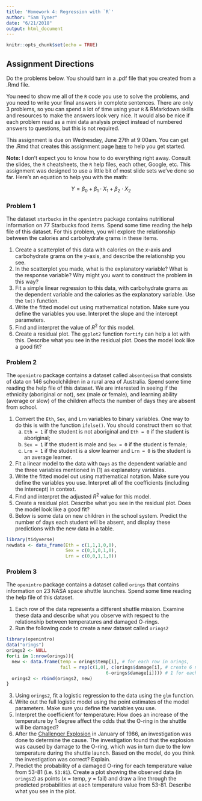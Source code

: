 ```yaml
---
title: 'Homework 4: Regression with `R`'
author: "Sam Tyner"
date: "6/21/2018"
output: html_document
---
```


```r
knitr::opts_chunk$set(echo = TRUE)
```

## Assignment Directions

Do the problems below. You should turn in a .pdf file that you created from a .Rmd file. 

You need to show me all of the `R` code you use to solve the problems, and you need to write your final answers in complete sentences. There are only 3 problems, so you can spend a lot of time using your `R` & RMarkdown skills and resources to make the answers look very nice. It would also be nice if each problem read as a mini data analysis project instead of numbered answers to questions, but this is not required. 

This assignment is due on Wednesday, June 27th at 9:00am. You can get the .Rmd that creates this assignment page [here](https://raw.githubusercontent.com/CSAFE-ISU/REU-materials-2018/master/homeworks/assn-4.Rmd) to help you get started. 

**Note:** I don't expect you to know how to do everything right away. Consult the slides, the `R` cheatsheets, the `R` help files, each other, Google, etc. This assignment was designed to use a little bit of most slide sets we've done so far. Here's an equation to help you with the math: 

$$Y = \beta_0 + \beta_1 \cdot X_1 + \beta_2 \cdot X_2$$

### Problem 1

The dataset `starbucks` in the `openintro` package contains nutritional information on 77 Starbucks food items. Spend some time reading the help file of this dataset. For this problem, you will explore the relationship between the calories and carbohydrate grams in these items. 

1. Create a scatterplot of this data with calories on the $x$-axis and carbohydrate grams on the $y$-axis, and describe the relationship you see.
2. In the scatterplot you made, what is the explanatory variable? What is the response variable? Why might you want to construct the problem in this way? 
3. Fit a simple linear regression to this data, with carbohydrate grams as the dependent variable and the calories as the explanatory variable. Use the `lm()` function. 
4. Write the fitted model out using mathematical notation. Make sure you define the variables you use. Interpret the slope and the intercept parameters. 
5. Find and interpret the value of $R^2$ for this model. 
5. Create a residual plot. The `ggplot2` function `fortify` can help a lot with this. Describe what you see in the residual plot. Does the model look like a good fit? 

### Problem 2

The `openintro` package contains a dataset called `absenteeism` that consists of data on 146 schoolchildren in a rural area of Australia. Spend some time reading the help file of this dataset. We are interested in seeing if the ethnicity (aboriginal or not), sex (male or female), and learning ability (average or slow) of the children affects the number of days they are absent from school. 

1. Convert the `Eth`, `Sex`, and `Lrn` variables to binary variables. One way to do this is with the function `ifelse()`. You should construct them so that
    a. `Eth = 1` if the student is not aboriginal and `Eth = 0` if the student is aboriginal;  
    b. `Sex = 1` if the student is male and `Sex = 0` if the student is female;
    c. `Lrn = 1` if the student is a slow learner and `Lrn = 0` is the student is an average learner. 
2. Fit a linear model to the data with `Days` as the dependent variable and the three variables mentioned in (1) as explanatory variables. 
3. Write the fitted model out using mathematical notation.  Make sure you define the variables you use. Interpret all of the coefficients (including the intercept) in context. 
4. Find and interpret the adjusted $R^2$ value for this model. 
5. Create a residual plot. Describe what you see in the residual plot. Does the model look like a good fit? 
6. Below is some data on new children in the school system. Predict the number of days each student will be absent, and display these predictions with the new data in a table. 
```r
library(tidyverse)
newdata <- data_frame(Eth = c(1,1,1,0,0),
                      Sex = c(0,1,0,1,0),
                      Lrn = c(0,0,1,1,0)) 
```

### Problem 3

The `openintro` package contains a dataset called `orings` that contains information on 23 NASA space shuttle launches. Spend some time reading the help file of this dataset.

1. Each row of the data represents a different shuttle mission. Examine these data and describe what you observe with respect to the relationship between temperatures and damaged O-rings.
2. Run the following code to create a new dataset called `orings2`
```r
library(openintro)
data("orings")
orings2 <- NULL
for(i in 1:nrow(orings)){
  new <- data.frame(temp = orings$temp[i], # for each row in orings,
                    fail = rep(c(1,0), c(orings$damage[i], # create 6 new rows:
                                     6-orings$damage[i]))) # 1 for each launch
  orings2 <- rbind(orings2, new)
}
```
3. Using `orings2`, fit a logistic regression to the data using the `glm` function. 
4. Write out the full logistic model using the point estimates of the model parameters.  Make sure you define the variables you use.
5. Interpret the coefficient for temperature: How does an increase of the temperature by 1 degree affect the odds that the O-ring in the shuttle will be damaged? 
6. After the [Challenger Explosion](https://en.wikipedia.org/wiki/Space_Shuttle_Challenger_disaster) in January of 1986, an investigation was done to determine the cause. The investigation found that the explosion was caused by damage to the O-ring, which was in turn due to the low temperature during the shuttle launch. Based on the model, do you think the investigation was correct? Explain.
7. Predict the probability of a damaged O-ring for each temperature value from 53-81 (i.e. `53:81`). Create a plot showing the observed data (in `orings2`) as points ($x$ = temp, $y$ = fail) and draw a line through the predicted probabilities at each temperature value from 53-81. Describe what you see in the plot. 
